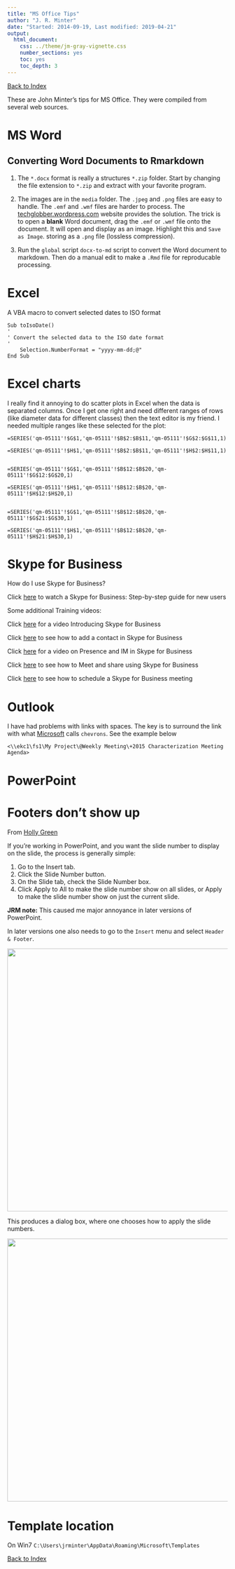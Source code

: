 ```yaml
---
title: "MS Office Tips"
author: "J. R. Minter"
date: "Started: 2014-09-19, Last modified: 2019-04-21"
output:
  html_document:
    css: ../theme/jm-gray-vignette.css
    number_sections: yes
    toc: yes
    toc_depth: 3
---
```


[Back to Index](../README.html)

These are John Minter's tips for MS Office.
They were compiled from several web sources.

# MS Word

## Converting Word Documents to Rmarkdown

1. The `*.docx` format is really a structures `*.zip` folder.
Start by changing the file extension to `*.zip` and extract
with your favorite program.

2. The images are in the `media` folder. The `.jpeg` and
`.png` files are easy to handle. The `.emf` and `.wmf` files
are harder to process. The
[techglobber.wordpress.com](https://techglobber.wordpress.com/2009/07/10/how-to-convert-emf-files-on-mac-os-x-using-microsoft-word/)
website provides the solution. The trick is to open a **blank** Word document,
drag the `.emf` or `.wmf` file onto the document. It will open
and display as an image. Highlight this and `Save as Image`.
storing as a `.png` file (lossless compression).

3. Run the `global` script `docx-to-md` script to convert the
Word document to markdown. Then do a manual edit to make a
`.Rmd` file for reproducable processing.


# Excel

A VBA macro to convert selected dates to ISO format

```
Sub toIsoDate()
'
' Convert the selected data to the ISO date format
'
    Selection.NumberFormat = "yyyy-mm-dd;@"
End Sub

```

# Excel charts

I really find it annoying to do scatter plots in Excel when the data is separated columns. Once I get one right and need different ranges of rows (like diameter data for different classes) then the text editor is my friend. I needed multiple ranges like these selected for the plot:


```
=SERIES('qm-05111'!$G$1,'qm-05111'!$B$2:$B$11,'qm-05111'!$G$2:$G$11,1)

=SERIES('qm-05111'!$H$1,'qm-05111'!$B$2:$B$11,'qm-05111'!$H$2:$H$11,1)


=SERIES('qm-05111'!$G$1,'qm-05111'!$B$12:$B$20,'qm-05111'!$G$12:$G$20,1)

=SERIES('qm-05111'!$H$1,'qm-05111'!$B$12:$B$20,'qm-05111'!$H$12:$H$20,1)


=SERIES('qm-05111'!$G$1,'qm-05111'!$B$12:$B$20,'qm-05111'!$G$21:$G$30,1)

=SERIES('qm-05111'!$H$1,'qm-05111'!$B$12:$B$20,'qm-05111'!$H$21:$H$30,1)

```

# Skype for Business

How do I use Skype for Business? 
  
Click [here](https://www.youtube.com/watch?v=7_c4zVJ739M&feature=youtu.be) to watch a Skype for Business: Step-by-step guide for new users 
  
Some additional Training videos:   
  
Click [here](https://www.youtube.com/watch?v=qVq7A7nS_TQ&feature=youtu.be&list=PLH5ElbTc1hWQirKampULE7vlfTbhSqssq) for a video Introducing Skype for Business 
  
Click [here](https://www.youtube.com/watch?v=eCIGpbukmow&feature=youtu.be&list=PLH5ElbTc1hWQirKampULE7vlfTbhSqssq) to see how to add a contact in Skype for Business 
  
Click [here](https://youtu.be/oEBQgOgAtnk?list=PLH5ElbTc1hWQirKampULE7vlfTbhSqssq) for a video on Presence and IM in Skype for Business 
  
Click [here](https://youtu.be/i9ubU-ndMZE?list=PLH5ElbTc1hWQirKampULE7vlfTbhSqssq) to see how to Meet and share using Skype for Business 
  
Click [here](https://youtu.be/XNuIQks8kuk?list=PLH5ElbTc1hWQirKampULE7vlfTbhSqssq) to see how to schedule a Skype for Business meeting


# Outlook

I have had problems with links with spaces. The key is to surround the
link with what
[Microsoft](https://support.office.com/en-ie/article/Add-links-containing-spaces-to-an-e-mail-message-65e3086b-8f1c-4e4c-88ab-7489b3c823b1)
calls `chevrons`. See the example below

```
<\\ekc1\fs1\My Project\@Weekly Meeting\+2015 Characterization Meeting Agenda>
```

# PowerPoint

# Footers don't show up

From [Holly Green](http://blogs.mccombs.utexas.edu/the-most/2012/06/04/when-the-slide-number-doesnt-show-in-powerpoint/)

If you're working in PowerPoint, and you want the slide number to display on the slide, the process is generally simple:

1. Go to the Insert tab.
2. Click the Slide Number button.
3. On the Slide tab, check the Slide Number box.
4. Click Apply to All to make the slide number show on all slides, or Apply to make the slide number show on just the current slide.

**JRM note:** This caused me major annoyance in later versions of PowerPoint.

In later versions one also needs to go to the `Insert` menu and select `Header & Footer`.

<center><img src="./png/ins-hf.png" width="600px" /></center>

This produces a dialog box, where one chooses how to apply the slide numbers.

<center><img src="./png/hf-dlg.png" width="600px" /></center>



# Template location

On Win7 ``C:\Users\jrminter\AppData\Roaming\Microsoft\Templates``





[Back to Index](../README.html)